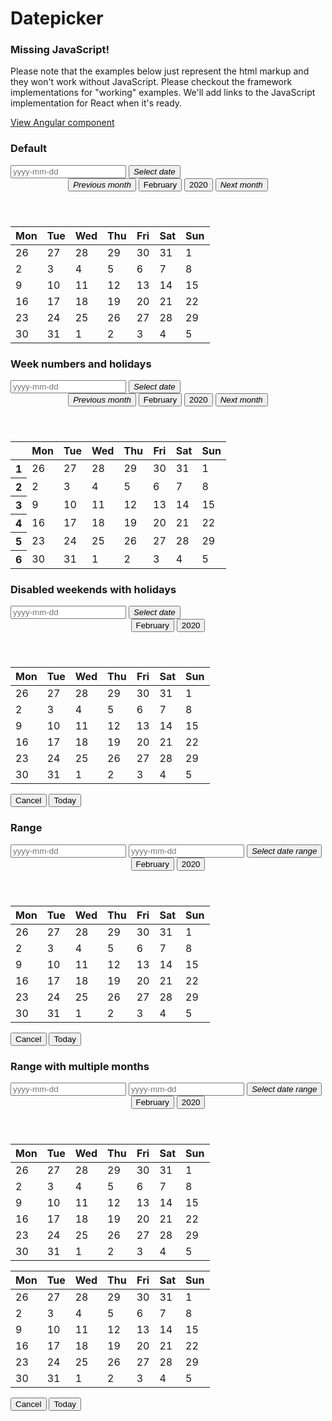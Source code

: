 
<Meta
  title="Components/Datepicker"
/>

<style>{`
.sg-date {
  position: relative !important;
}
.group input {
  width: 120px;
}
`}
</style>

# Datepicker

<div role="alert" class="info mb-7 mt-5">
  <main>
    <h3>Missing JavaScript!</h3>
    <p>
      Please note that the examples below just represent the html markup and they won't work without JavaScript. Please checkout the framework implementations for "working" examples. We'll add links to the JavaScript implementation for React when it's ready.
    </p>
  </main>
  <footer>
    <a target="_blank" href="./../angular/?path=/docs/components-datepicker--simple">View Angular component</a>
  </footer>
</div>

### Default
<Canvas>
  <div>
    <div class="group mb-3">
      <input type="text" placeholder="yyyy-mm-dd" />
      <button type="button" class="primary"><i class="sg-icon sg-icon-calendar">Select date</i></button>
    </div>
    <div class="sg-date active" role="dialog" aria-modal="true" aria-label="Choose Date">
      <header>
        <button type="button" class="link"><i class="sg-icon sg-icon-previous">Previous month</i></button>
        <button type="button" aria-haspopup="listbox">February</button>
        <button type="button" aria-haspopup="listbox">2020</button>
        <button type="button" class="link"><i class="sg-icon sg-icon-next">Next month</i></button>
      </header>
      <main>
        <table role="grid">
          <thead>
          <tr>
            <th scope="col" abbr="Monday">Mon</th>
            <th scope="col" abbr="Tuesday">Tue</th>
            <th scope="col" abbr="Wednesday">Wed</th>
            <th scope="col" abbr="Thursday">Thu</th>
            <th scope="col" abbr="Friday">Fri</th>
            <th scope="col" abbr="Saturday">Sat</th>
            <th scope="col" abbr="Sunday">Sun</th>
          </tr>
          </thead>
          <tbody>
          <tr>
            <td class="disabled" tabindex="-1">26</td>
            <td class="disabled" tabindex="-1">27</td>
            <td class="disabled" tabindex="-1">28</td>
            <td class="disabled" tabindex="-1">29</td>
            <td class="disabled" tabindex="-1">30</td>
            <td class="disabled" tabindex="-1">31</td>
            <td tabindex="-1" data-date="2020-02-01">1</td>
          </tr>
          <tr>
            <td tabindex="-1" data-date="2020-02-02">2</td>
            <td tabindex="-1" data-date="2020-02-03">3</td>
            <td tabindex="-1" data-date="2020-02-04">4</td>
            <td tabindex="-1" class="sg-date-today" title="Today" data-date="2020-02-05">5</td>
            <td tabindex="-1" data-date="2020-02-06">6</td>
            <td tabindex="-1" data-date="2020-02-07">7</td>
            <td tabindex="-1" data-date="2020-02-08">8</td>
          </tr>
          <tr>
            <td tabindex="-1" data-date="2020-02-09">9</td>
            <td tabindex="-1" data-date="2020-02-10">10</td>
            <td tabindex="-1" data-date="2020-02-11">11</td>
            <td tabindex="-1" data-date="2020-02-12">12</td>
            <td tabindex="-1" data-date="2020-02-13">13</td>
            <td tabindex="-1" data-date="2020-02-14">14</td>
            <td tabindex="-1" data-date="2020-02-15">15</td>
          </tr>
          <tr>
            <td tabindex="-1" data-date="2020-02-16">16</td>
            <td tabindex="-1" data-date="2020-02-17">17</td>
            <td tabindex="0" data-date="2020-02-18" role="gridcell" aria-selected="true">18</td>
            <td tabindex="-1" data-date="2020-02-19">19</td>
            <td tabindex="-1" data-date="2020-02-20">20</td>
            <td tabindex="-1" data-date="2020-02-21">21</td>
            <td tabindex="-1" data-date="2020-02-22">22</td>
          </tr>
          <tr>
            <td tabindex="-1" data-date="2020-02-23">23</td>
            <td tabindex="-1" data-date="2020-02-24">24</td>
            <td tabindex="-1" data-date="2020-02-25">25</td>
            <td tabindex="-1" data-date="2020-02-26">26</td>
            <td tabindex="-1" data-date="2020-02-27">27</td>
            <td tabindex="-1" data-date="2020-02-28">28</td>
            <td tabindex="-1" data-date="2020-02-29">29</td>
          </tr>
          <tr>
            <td tabindex="-1" data-date="2020-02-30">30</td>
            <td tabindex="-1" data-date="2020-02-31">31</td>
            <td class="disabled" tabindex="-1">1</td>
            <td class="disabled" tabindex="-1">2</td>
            <td class="disabled" tabindex="-1">3</td>
            <td class="disabled" tabindex="-1">4</td>
            <td class="disabled" tabindex="-1">5</td>
          </tr>
          </tbody>
        </table>
      </main>
    </div>
  </div>
</Canvas>

### Week numbers and holidays
<Canvas>
  <div>
    <div class="group mb-3">
      <input type="text" placeholder="yyyy-mm-dd" />
      <button type="button" class="primary"><i class="sg-icon sg-icon-calendar">Select date</i></button>
    </div>
    <div class="sg-date active" role="dialog" aria-modal="true" aria-label="Choose Date">
      <header>
        <button type="button" class="link"><i class="sg-icon sg-icon-previous">Previous month</i></button>
        <button type="button" aria-haspopup="listbox">February</button>
        <button type="button" aria-haspopup="listbox">2020</button>
        <button type="button" class="link"><i class="sg-icon sg-icon-next">Next month</i></button>
      </header>
      <main>
        <table role="grid">
          <thead>
          <tr>
            <th class="disabled" tabindex="-1" abbr="Week"></th>
            <th scope="col" abbr="Monday">Mon</th>
            <th scope="col" abbr="Tuesday">Tue</th>
            <th scope="col" abbr="Wednesday">Wed</th>
            <th scope="col" abbr="Thursday">Thu</th>
            <th scope="col" abbr="Friday">Fri</th>
            <th scope="col" abbr="Saturday">Sat</th>
            <th scope="col" abbr="Sunday">Sun</th>
          </tr>
          </thead>
          <tbody>
          <tr>
            <th class="disabled" tabindex="-1">1</th>
            <td class="disabled" tabindex="-1">26</td>
            <td class="disabled" tabindex="-1">27</td>
            <td class="disabled" tabindex="-1">28</td>
            <td class="disabled" tabindex="-1">29</td>
            <td class="disabled" tabindex="-1">30</td>
            <td class="disabled" tabindex="-1">31</td>
            <td class="sg-date-holiday" tabindex="-1" data-date="2020-02-01">1</td>
          </tr>
          <tr>
            <th class="disabled" tabindex="-1">2</th>
            <td tabindex="-1" data-date="2020-02-02">2</td>
            <td tabindex="-1" data-date="2020-02-03">3</td>
            <td tabindex="-1" data-date="2020-02-04">4</td>
            <td tabindex="-1" data-date="2020-02-05">5</td>
            <td tabindex="-1" data-date="2020-02-06">6</td>
            <td tabindex="-1" data-date="2020-02-07">7</td>
            <td class="sg-date-holiday" tabindex="-1" data-date="2020-02-08">8</td>
          </tr>
          <tr>
            <th class="disabled" tabindex="-1">3</th>
            <td tabindex="-1" data-date="2020-02-09">9</td>
            <td tabindex="-1" data-date="2020-02-10">10</td>
            <td tabindex="-1" data-date="2020-02-11">11</td>
            <td class="disabled" tabindex="-1" data-date="2020-02-12">12</td>
            <td tabindex="-1" data-date="2020-02-13">13</td>
            <td tabindex="0" data-date="2020-02-14" role="gridcell" aria-selected="true">14</td>
            <td class="sg-date-holiday" tabindex="-1" data-date="2020-02-15">15</td>
          </tr>
          <tr>
            <th class="disabled" tabindex="-1">4</th>
            <td tabindex="-1" data-date="2020-02-16">16</td>
            <td tabindex="-1" data-date="2020-02-17">17</td>
            <td tabindex="-1" data-date="2020-02-18">18</td>
            <td tabindex="-1" data-date="2020-02-19">19</td>
            <td tabindex="-1" data-date="2020-02-20">20</td>
            <td tabindex="-1" data-date="2020-02-21">21</td>
            <td class="sg-date-holiday" tabindex="-1" data-date="2020-02-22">22</td>
          </tr>
          <tr>
            <th class="disabled" tabindex="-1">5</th>
            <td tabindex="-1" data-date="2020-02-23">23</td>
            <td tabindex="-1" data-date="2020-02-24">24</td>
            <td tabindex="-1" data-date="2020-02-25">25</td>
            <td tabindex="-1" data-date="2020-02-26">26</td>
            <td tabindex="-1" data-date="2020-02-27">27</td>
            <td tabindex="-1" data-date="2020-02-28">28</td>
            <td class="sg-date-holiday" tabindex="-1" data-date="2020-02-29">29</td>
          </tr>
          <tr>
            <th class="disabled" tabindex="-1">6</th>
            <td tabindex="-1" data-date="2020-02-30">30</td>
            <td tabindex="-1" data-date="2020-02-31">31</td>
            <td class="disabled" tabindex="-1">1</td>
            <td class="disabled" tabindex="-1">2</td>
            <td class="disabled" tabindex="-1">3</td>
            <td class="disabled" tabindex="-1">4</td>
            <td class="disabled" tabindex="-1">5</td>
          </tr>
          </tbody>
        </table>
      </main>
    </div>
  </div>
</Canvas>

### Disabled weekends with holidays
<Canvas>
  <div>
    <div class="group mb-3">
      <input type="text" placeholder="yyyy-mm-dd" />
      <button type="button" class="primary"><i class="sg-icon sg-icon-calendar">Select date</i></button>
    </div>
    <div class="sg-date active" role="dialog" aria-modal="true" aria-label="Choose Date">
      <header>
        <button type="button" aria-haspopup="listbox">February</button>
        <button type="button" aria-haspopup="listbox">2020</button>
      </header>
      <main>
        <table role="grid">
          <thead>
          <tr>
            <th scope="col" abbr="Monday">Mon</th>
            <th scope="col" abbr="Tuesday">Tue</th>
            <th scope="col" abbr="Wednesday">Wed</th>
            <th scope="col" abbr="Thursday">Thu</th>
            <th scope="col" abbr="Friday">Fri</th>
            <th scope="col" abbr="Saturday">Sat</th>
            <th scope="col" abbr="Sunday">Sun</th>
          </tr>
          </thead>
          <tbody>
          <tr>
            <td class="disabled" tabindex="-1">26</td>
            <td class="disabled" tabindex="-1">27</td>
            <td class="disabled" tabindex="-1">28</td>
            <td class="disabled" tabindex="-1">29</td>
            <td class="disabled" tabindex="-1">30</td>
            <td class="disabled" tabindex="-1">31</td>
            <td class="sg-date-holiday disabled" tabindex="-1" data-date="2020-02-01">1</td>
          </tr>
          <tr>
            <td tabindex="-1" data-date="2020-02-02">2</td>
            <td tabindex="-1" data-date="2020-02-03">3</td>
            <td tabindex="-1" data-date="2020-02-04">4</td>
            <td tabindex="-1" data-date="2020-02-05">5</td>
            <td class="sg-date-holiday" tabindex="-1" data-date="2020-02-06">6</td>
            <td class="disabled" tabindex="-1" data-date="2020-02-07">7</td>
            <td class="sg-date-holiday disabled" tabindex="-1" data-date="2020-02-08">8</td>
          </tr>
          <tr>
            <td tabindex="-1" data-date="2020-02-09">9</td>
            <td tabindex="-1" data-date="2020-02-10">10</td>
            <td tabindex="-1" data-date="2020-02-11">11</td>
            <td tabindex="-1" data-date="2020-02-12">12</td>
            <td tabindex="-1" data-date="2020-02-13">13</td>
            <td class="disabled" tabindex="-1" data-date="2020-02-14">14</td>
            <td class="sg-date-holiday disabled" tabindex="-1" data-date="2020-02-15">15</td>
          </tr>
          <tr>
            <td tabindex="-1" data-date="2020-02-16">16</td>
            <td tabindex="-1" data-date="2020-02-17">17</td>
            <td tabindex="0" data-date="2020-02-18" role="gridcell" aria-selected="true">18</td>
            <td tabindex="-1" data-date="2020-02-19">19</td>
            <td tabindex="-1" data-date="2020-02-20">20</td>
            <td class="disabled" tabindex="-1" data-date="2020-02-21">21</td>
            <td class="sg-date-holiday disabled" tabindex="-1" data-date="2020-02-22">22</td>
          </tr>
          <tr>
            <td tabindex="-1" data-date="2020-02-23">23</td>
            <td tabindex="-1" data-date="2020-02-24">24</td>
            <td tabindex="-1" data-date="2020-02-25">25</td>
            <td tabindex="-1" data-date="2020-02-26">26</td>
            <td tabindex="-1" data-date="2020-02-27">27</td>
            <td class="disabled" tabindex="-1" data-date="2020-02-28">28</td>
            <td class="sg-date-holiday disabled" tabindex="-1" data-date="2020-02-29">29</td>
          </tr>
          <tr>
            <td tabindex="-1" data-date="2020-02-30">30</td>
            <td tabindex="-1" data-date="2020-02-31">31</td>
            <td class="disabled" tabindex="-1">1</td>
            <td class="disabled" tabindex="-1">2</td>
            <td class="disabled" tabindex="-1">3</td>
            <td class="disabled" tabindex="-1">4</td>
            <td class="sg-date-holiday disabled" tabindex="-1">5</td>
          </tr>
          </tbody>
        </table>
      </main>
      <footer>
        <button type="button" class="link">Cancel</button>
        <button type="button" class="link">Today</button>
      </footer>
    </div>
  </div>
</Canvas>

### Range
<Canvas>
  <div>
    <div class="group group-border  mb-3">
      <input type="text" placeholder="yyyy-mm-dd" />
      <input type="text" placeholder="yyyy-mm-dd" />
      <button type="button" class="primary"><i class="sg-icon sg-icon-calendar-range">Select date range</i></button>
    </div>
    <div class="sg-date sg-date-range active" role="dialog" aria-modal="true" aria-label="Choose Date">
      <header>
        <button type="button" aria-haspopup="listbox">February</button>
        <button type="button" aria-haspopup="listbox">2020</button>
      </header>
      <main>
        <table role="grid">
          <thead>
          <tr>
            <th scope="col" abbr="Monday">Mon</th>
            <th scope="col" abbr="Tuesday">Tue</th>
            <th scope="col" abbr="Wednesday">Wed</th>
            <th scope="col" abbr="Thursday">Thu</th>
            <th scope="col" abbr="Friday">Fri</th>
            <th scope="col" abbr="Saturday">Sat</th>
            <th scope="col" abbr="Sunday">Sun</th>
          </tr>
          </thead>
          <tbody>
          <tr>
            <td class="disabled" tabindex="-1">26</td>
            <td class="disabled" tabindex="-1">27</td>
            <td class="disabled" tabindex="-1">28</td>
            <td class="disabled" tabindex="-1">29</td>
            <td class="disabled" tabindex="-1">30</td>
            <td class="disabled" tabindex="-1">31</td>
            <td tabindex="-1" data-date="2020-02-01">1</td>
          </tr>
          <tr>
            <td tabindex="-1" data-date="2020-02-02">2</td>
            <td tabindex="-1" data-date="2020-02-03">3</td>
            <td tabindex="-1" data-date="2020-02-04">4</td>
            <td tabindex="-1" data-date="2020-02-05">5</td>
            <td tabindex="-1" data-date="2020-02-06">6</td>
            <td tabindex="-1" data-date="2020-02-07">7</td>
            <td tabindex="-1" data-date="2020-02-08">8</td>
          </tr>
          <tr>
            <td tabindex="-1" data-date="2020-02-09">9</td>
            <td tabindex="-1" data-date="2020-02-10">10</td>
            <td tabindex="-1" data-date="2020-02-11">11</td>
            <td tabindex="-1" data-date="2020-02-12">12</td>
            <td tabindex="-1" data-date="2020-02-13">13</td>
            <td tabindex="-1" data-date="2020-02-14">14</td>
            <td tabindex="-1" data-date="2020-02-15">15</td>
          </tr>
          <tr>
            <td tabindex="-1" data-date="2020-02-16">16</td>
            <td tabindex="-1" data-date="2020-02-17">17</td>
            <td class="sg-first-date" tabindex="0" data-date="2020-02-18" role="gridcell" aria-selected="true">18</td>
            <td class="sg-date-selection" tabindex="-1" data-date="2020-02-19">19</td>
            <td class="sg-date-selection" tabindex="-1" data-date="2020-02-20">20</td>
            <td class="sg-date-selection" tabindex="-1" data-date="2020-02-21">21</td>
            <td class="sg-date-selection" tabindex="-1" data-date="2020-02-22">22</td>
          </tr>
          <tr>
            <td class="sg-date-selection" tabindex="-1" data-date="2020-02-23">23</td>
            <td class="sg-date-selection" tabindex="-1" data-date="2020-02-24">24</td>
            <td class="sg-date-selection" tabindex="-1" data-date="2020-02-25">25</td>
            <td class="sg-last-date" tabindex="0" data-date="2020-02-26" role="gridcell" aria-selected="true">26</td>
            <td tabindex="-1" data-date="2020-02-27">27</td>
            <td tabindex="-1" data-date="2020-02-28">28</td>
            <td tabindex="-1" data-date="2020-02-29">29</td>
          </tr>
          <tr>
            <td tabindex="-1" data-date="2020-02-30">30</td>
            <td tabindex="-1" data-date="2020-02-31">31</td>
            <td class="disabled" tabindex="-1">1</td>
            <td class="disabled" tabindex="-1">2</td>
            <td class="disabled" tabindex="-1">3</td>
            <td class="disabled" tabindex="-1">4</td>
            <td class="disabled" tabindex="-1">5</td>
          </tr>
          </tbody>
        </table>
      </main>
      <footer>
        <button type="button" class="link">Cancel</button>
        <button type="button" class="link">Today</button>
      </footer>
    </div>
  </div>
</Canvas>


### Range with multiple months
<Canvas>
  <div>
    <div class="group group-border mb-3">
      <input type="text" placeholder="yyyy-mm-dd" />
      <input type="text" placeholder="yyyy-mm-dd" />
      <button type="button" class="primary"><i class="sg-icon sg-icon-calendar-range">Select date range</i></button>
    </div>
    <div class="sg-date sg-date-range active" role="dialog" aria-modal="true" aria-label="Choose Date">
      <header>
        <button type="button" aria-haspopup="listbox">February</button>
        <button type="button" aria-haspopup="listbox">2020</button>
      </header>
      <main><table role="grid">
        <thead>
        <tr>
          <th scope="col" abbr="Monday">Mon</th>
          <th scope="col" abbr="Tuesday">Tue</th>
          <th scope="col" abbr="Wednesday">Wed</th>
          <th scope="col" abbr="Thursday">Thu</th>
          <th scope="col" abbr="Friday">Fri</th>
          <th scope="col" abbr="Saturday">Sat</th>
          <th scope="col" abbr="Sunday">Sun</th>
        </tr>
        </thead>
        <tbody>
        <tr>
          <td class="disabled sg-other-month" tabindex="-1">26</td>
          <td class="disabled sg-other-month" tabindex="-1">27</td>
          <td class="disabled sg-other-month" tabindex="-1">28</td>
          <td class="disabled sg-other-month" tabindex="-1">29</td>
          <td class="disabled sg-other-month" tabindex="-1">30</td>
          <td class="disabled sg-other-month" tabindex="-1">31</td>
          <td tabindex="-1" data-date="2020-02-01">1</td>
        </tr>
        <tr>
          <td tabindex="-1" data-date="2020-02-02">2</td>
          <td tabindex="-1" data-date="2020-02-03">3</td>
          <td tabindex="-1" data-date="2020-02-04">4</td>
          <td tabindex="-1" data-date="2020-02-05">5</td>
          <td tabindex="-1" data-date="2020-02-06">6</td>
          <td tabindex="-1" data-date="2020-02-07">7</td>
          <td tabindex="-1" data-date="2020-02-08">8</td>
        </tr>
        <tr>
          <td tabindex="-1" data-date="2020-02-09">9</td>
          <td tabindex="-1" data-date="2020-02-10">10</td>
          <td tabindex="-1" data-date="2020-02-11">11</td>
          <td tabindex="-1" data-date="2020-02-12">12</td>
          <td tabindex="-1" data-date="2020-02-13">13</td>
          <td tabindex="-1" data-date="2020-02-14">14</td>
          <td tabindex="-1" data-date="2020-02-15">15</td>
        </tr>
        <tr>
          <td tabindex="-1" data-date="2020-02-16">16</td>
          <td tabindex="-1" data-date="2020-02-17">17</td>
          <td class="sg-first-date" tabindex="0" data-date="2020-02-18" role="gridcell" aria-selected="true">18</td>
          <td class="sg-date-selection" tabindex="-1" data-date="2020-02-19">19</td>
          <td class="sg-date-selection" tabindex="-1" data-date="2020-02-20">20</td>
          <td class="sg-date-selection" tabindex="-1" data-date="2020-02-21">21</td>
          <td class="sg-date-selection" tabindex="-1" data-date="2020-02-22">22</td>
        </tr>
        <tr>
          <td class="sg-date-selection" tabindex="-1" data-date="2020-02-23">23</td>
          <td class="sg-date-selection" tabindex="-1" data-date="2020-02-24">24</td>
          <td class="sg-date-selection" tabindex="-1" data-date="2020-02-25">25</td>
          <td class="sg-date-selection" tabindex="-1" data-date="2020-02-26">26</td>
          <td class="sg-date-selection" tabindex="-1" data-date="2020-02-27">27</td>
          <td class="sg-date-selection" tabindex="-1" data-date="2020-02-28">28</td>
          <td class="sg-date-selection" tabindex="-1" data-date="2020-02-29">29</td>
        </tr>
        <tr>
          <td class="sg-date-selection" tabindex="-1" data-date="2020-02-30">30</td>
          <td class="sg-date-selection" tabindex="-1" data-date="2020-02-31">31</td>
          <td class="disabled sg-other-month" tabindex="-1">1</td>
          <td class="disabled sg-other-month" tabindex="-1">2</td>
          <td class="disabled sg-other-month" tabindex="-1">3</td>
          <td class="disabled sg-other-month" tabindex="-1">4</td>
          <td class="disabled sg-other-month" tabindex="-1">5</td>
        </tr>
        </tbody>
      </table>
        <table role="grid">
          <thead>
          <tr>
            <th scope="col" abbr="Monday">Mon</th>
            <th scope="col" abbr="Tuesday">Tue</th>
            <th scope="col" abbr="Wednesday">Wed</th>
            <th scope="col" abbr="Thursday">Thu</th>
            <th scope="col" abbr="Friday">Fri</th>
            <th scope="col" abbr="Saturday">Sat</th>
            <th scope="col" abbr="Sunday">Sun</th>
          </tr>
          </thead>
          <tbody>
          <tr>
            <td class="disabled sg-other-month" tabindex="-1">26</td>
            <td class="disabled sg-other-month" tabindex="-1">27</td>
            <td class="disabled sg-other-month" tabindex="-1">28</td>
            <td class="disabled sg-other-month" tabindex="-1">29</td>
            <td class="disabled sg-other-month" tabindex="-1">30</td>
            <td class="disabled sg-other-month" tabindex="-1">31</td>
            <td class="sg-date-selection" tabindex="-1" data-date="2020-02-01">1</td>
          </tr>
          <tr>
            <td class="sg-date-selection" tabindex="-1" data-date="2020-02-02">2</td>
            <td class="sg-date-selection" tabindex="-1" data-date="2020-02-03">3</td>
            <td class="sg-date-selection" tabindex="-1" data-date="2020-02-04">4</td>
            <td class="sg-date-selection" tabindex="-1" data-date="2020-02-05">5</td>
            <td class="sg-date-selection" tabindex="-1" data-date="2020-02-06">6</td>
            <td class="sg-date-selection" tabindex="-1" data-date="2020-02-07">7</td>
            <td class="sg-date-selection" tabindex="-1" data-date="2020-02-08">8</td>
          </tr>
          <tr>
            <td class="sg-date-selection" tabindex="-1" data-date="2020-02-09">9</td>
            <td class="sg-date-selection" tabindex="-1" data-date="2020-02-10">10</td>
            <td class="sg-date-selection" tabindex="-1" data-date="2020-02-11">11</td>
            <td class="sg-date-selection" tabindex="-1" data-date="2020-02-12">12</td>
            <td class="sg-date-selection" tabindex="-1" data-date="2020-02-13">13</td>
            <td class="sg-date-selection" tabindex="-1" data-date="2020-02-14">14</td>
            <td class="sg-date-selection" tabindex="-1" data-date="2020-02-15">15</td>
          </tr>
          <tr>
            <td class="sg-date-selection" tabindex="-1" data-date="2020-02-16">16</td>
            <td class="sg-date-selection" tabindex="-1" data-date="2020-02-17" >17</td>
            <td class="sg-date-selection" tabindex="-1" data-date="2020-02-18">18</td>
            <td class="sg-date-selection" tabindex="-1" data-date="2020-02-19">19</td>
            <td class="sg-date-selection" tabindex="-1" data-date="2020-02-20">20</td>
            <td class="sg-date-selection" tabindex="-1" data-date="2020-02-21">21</td>
            <td class="sg-date-selection" tabindex="-1" data-date="2020-02-22">22</td>
          </tr>
          <tr>
            <td class="sg-date-selection" tabindex="-1" data-date="2020-02-23">23</td>
            <td class="sg-date-selection" tabindex="-1" data-date="2020-02-24">24</td>
            <td class="sg-date-selection" tabindex="-1" data-date="2020-02-25">25</td>
            <td class="sg-last-date" tabindex="0" data-date="2020-02-26" role="gridcell" aria-selected="true">26</td>
            <td tabindex="-1" data-date="2020-02-27">27</td>
            <td tabindex="-1" data-date="2020-02-28">28</td>
            <td tabindex="-1" data-date="2020-02-29">29</td>
          </tr>
          <tr>
            <td tabindex="-1" data-date="2020-02-30">30</td>
            <td tabindex="-1" data-date="2020-02-31">31</td>
            <td class="disabled sg-other-month" tabindex="-1">1</td>
            <td class="disabled sg-other-month" tabindex="-1">2</td>
            <td class="disabled sg-other-month" tabindex="-1">3</td>
            <td class="disabled sg-other-month" tabindex="-1">4</td>
            <td class="disabled sg-other-month" tabindex="-1">5</td>
          </tr>
          </tbody>
        </table>
      </main>
      <footer>
        <button type="button" class="link">Cancel</button>
        <button type="button" class="link">Today</button>
      </footer>
    </div>
  </div>
</Canvas>
